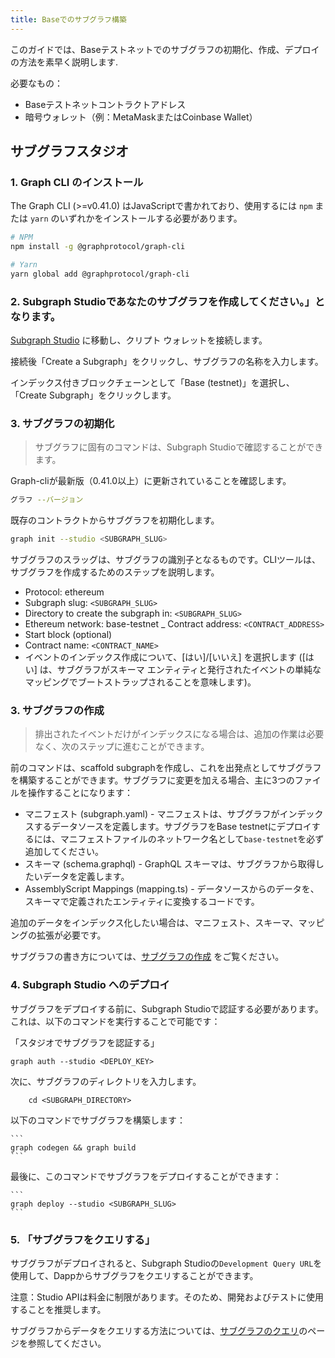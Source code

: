 ```yaml
---
title: Baseでのサブグラフ構築
---
```


このガイドでは、Baseテストネットでのサブグラフの初期化、作成、デプロイの方法を素早く説明します.

必要なもの：

-   Baseテストネットコントラクトアドレス
-   暗号ウォレット（例：MetaMaskまたはCoinbase Wallet）

## サブグラフスタジオ

### 1.  Graph CLI のインストール

The Graph CLI (>=v0.41.0) はJavaScriptで書かれており、使用するには `npm` または `yarn` のいずれかをインストールする必要があります。

```sh
# NPM
npm install -g @graphprotocol/graph-cli

# Yarn
yarn global add @graphprotocol/graph-cli
```

### 2.  Subgraph Studioであなたのサブグラフを作成してください。」となります。

[Subgraph Studio](https://thegraph.com/studio/) に移動し、クリプト ウォレットを接続します。

接続後「Create a Subgraph」をクリックし、サブグラフの名称を入力します。

インデックス付きブロックチェーンとして「Base (testnet)」を選択し、「Create Subgraph」をクリックします。

### 3.  サブグラフの初期化

> サブグラフに固有のコマンドは、Subgraph Studioで確認することができます。

Graph-cliが最新版（0.41.0以上）に更新されていることを確認します。

```sh
グラフ --バージョン
```

既存のコントラクトからサブグラフを初期化します。

```sh
graph init --studio <SUBGRAPH_SLUG>
```

サブグラフのスラッグは、サブグラフの識別子となるものです。CLIツールは、サブグラフを作成するためのステップを説明します。

-   Protocol: ethereum
-   Subgraph slug: `<SUBGRAPH_SLUG>`
-   Directory to create the subgraph in: `<SUBGRAPH_SLUG>`
-   Ethereum network: base-testnet \_ Contract address: `<CONTRACT_ADDRESS>`
-   Start block (optional)
-   Contract name: `<CONTRACT_NAME>`
-   イベントのインデックス作成について、[はい]/[いいえ] を選択します ([はい] は、サブグラフがスキーマ エンティティと発行されたイベントの単純なマッピングでブートストラップされることを意味します)。

### 3.  サブグラフの作成

> 排出されたイベントだけがインデックスになる場合は、追加の作業は必要なく、次のステップに進むことができます。

前のコマンドは、scaffold subgraphを作成し、これを出発点としてサブグラフを構築することができます。サブグラフに変更を加える場合、主に3つのファイルを操作することになります：

-   マニフェスト (subgraph.yaml) - マニフェストは、サブグラフがインデックスするデータソースを定義します。サブグラフをBase testnetにデプロイするには、マニフェストファイルのネットワーク名として`base-testnet`を必ず追加してください。
-   スキーマ (schema.graphql) - GraphQL スキーマは、サブグラフから取得したいデータを定義します。
-   AssemblyScript Mappings (mapping.ts) - データソースからのデータを、スキーマで定義されたエンティティに変換するコードです。

追加のデータをインデックス化したい場合は、マニフェスト、スキーマ、マッピングの拡張が必要です。

サブグラフの書き方については、[サブグラフの作成](/developing/creating-a-subgraph) をご覧ください。

### 4.  Subgraph Studio へのデプロイ

サブグラフをデプロイする前に、Subgraph Studioで認証する必要があります。これは、以下のコマンドを実行することで可能です：

「スタジオでサブグラフを認証する」

```
graph auth --studio <DEPLOY_KEY>
```

次に、サブグラフのディレクトリを入力します。

```
    cd <SUBGRAPH_DIRECTORY>
```

以下のコマンドでサブグラフを構築します：

````
```
graph codegen && graph build
```
````

最後に、このコマンドでサブグラフをデプロイすることができます：

````
```
graph deploy --studio <SUBGRAPH_SLUG>
```
````

### 5.  「サブグラフをクエリする」

サブグラフがデプロイされると、Subgraph Studioの`Development Query URL`を使用して、Dappからサブグラフをクエリすることができます。

注意：Studio APIは料金に制限があります。そのため、開発およびテストに使用することを推奨します。

サブグラフからデータをクエリする方法については、[サブグラフのクエリ](/querying/querying-the-graph)のページを参照してください。
